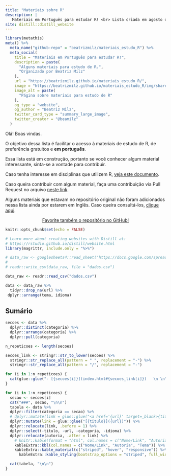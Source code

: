 ```yaml
---
title: "Materiais sobre R"
description: |
   Materiais em Português para estudar R! <br> Lista criada em agosto de 2018, e organizada por [Beatriz Milz](https://beatrizmilz.com/about.html) e [várias pessoas da comunidade](https://github.com/beatrizmilz/materiais_estudo_R/graphs/contributors). <br> Ilustração por [Allison Horst](https://github.com/allisonhorst/stats-illustrations)!
site: distill::distill_website
---
```

```r
library(metathis)
meta() %>%
  meta_name("github-repo" = "beatrizmilz/materiais_estudo_R") %>% 
  meta_social(
    title = "Materiais em Português para estudar R!",
    description = paste(
      "Alguns materiais para estudo de R.",
      "Organizado por Beatriz Milz"
    ),
    url = "https://beatrizmilz.github.io/materiais_estudo_R/",
    image = "https://beatrizmilz.github.io/materiais_estudo_R/img/share-card.png",
    image_alt = paste(
      "Página sobre materiais para estudo de R"
    ),
    og_type = "website",
    og_author = "Beatriz Milz",
    twitter_card_type = "summary_large_image",
    twitter_creator = "@beamilz"
  )
```
Olá! Boas vindas.

O objetivo dessa lista é facilitar o acesso à materiais de estudo de R, de preferência gratuitos e **em português**. 

Essa lista está em construção, portanto se você conhecer algum material interessante, sinta-se a vontade para contribuir.

Caso tenha interesse em  disciplinas que utilizem R, [veja este documento](https://github.com/beatrizmilz/materiais_estudo_R/blob/master/disciplinas.md).

Caso queira contribuir com algum material, faça uma contribuição via Pull Request no arquivo [neste link](https://github.com/beatrizmilz/materiais_estudo_R/blob/master/dados.csv).

Alguns materiais que estavam no repositório original não foram adicionados nessa lista ainda por estarem em Inglês. Caso queira consultá-los, [clique aqui](https://github.com/beatrizmilz/materiais_estudo_R).

<center>
<!-- Place this tag where you want the button to render. -->
<!-- Place this tag where you want the button to render. -->
<a class="github-button" href="https://github.com/beatrizmilz/materiais_estudo_R" data-icon="octicon-star" data-size="large" data-show-count="true" aria-label="Star beatrizmilz/materiais_estudo_R on GitHub">Favorite também o repositório no GitHub!</a>
</center>

```r
knitr::opts_chunk$set(echo = FALSE)

# Learn more about creating websites with Distill at:
# https://rstudio.github.io/distill/website.html
library(magrittr, include.only = "%>%")
```

```r
# data_raw <- googlesheets4::read_sheet("https://docs.google.com/spreadsheets/d/1GNmIWjStC1RQXdQjUETclkFVL9QfvDabNi8PP0bFFKk/edit?usp=sharing") %>%  tidyr::drop_na(url)
# 
# readr::write_csv(data_raw, file = "dados.csv")

data_raw <- readr::read_csv("dados.csv")

data <- data_raw %>% 
  tidyr::drop_na(url) %>% 
 dplyr::arrange(tema, idioma)
```

## Sumário

```r
secoes <- data %>% 
  dplyr::distinct(categoria) %>% 
  dplyr::arrange(categoria) %>% 
  dplyr::pull(categoria)

n_repeticoes <- length(secoes)

secoes_link <- stringr::str_to_lower(secoes) %>% 
  stringr::str_replace_all(pattern = " ", replacement = "-") %>% 
  stringr::str_replace_all(pattern = "/", replacement = "-")

for (i in 1:n_repeticoes) {
  cat(glue::glue("- [{secoes[i]}](index.html#{secoes_link[i]})   \n \n"))
}
```
```r
for (i in 1:n_repeticoes) {
  secao <- secoes[i]
  cat("###", secao, "\n\n")
  tabela <- data %>% 
  dplyr::filter(categoria == secao) %>% 
  # dplyr::mutate(link = glue::glue("<a href='{url}' target=_blank>{titulo}</a>")) %>% 
  dplyr::mutate(link = glue::glue("[{titulo}]({url})")) %>% 
  dplyr::relocate(link, .before = 1) %>% 
  dplyr::select(-titulo, -url, -categoria, -idioma) %>% 
  dplyr::relocate(autoria, .after = link) %>% 
    # knitr::kable(format = "html", col.names = c("Nome/Link", "Autoria", "Tema"))  %>%
    kableExtra::kbl(col.names = c("Nome/Link", "Autoria", "Tema")) %>% 
    kableExtra::kable_material(c("striped", "hover", "responsive")) %>% 
      kableExtra::kable_styling(bootstrap_options = "striped", full_width = TRUE)

  cat(tabela, "\n\n")
}
```


<!-- Place this tag in your head or just before your close body tag. -->
<script async defer src="https://buttons.github.io/buttons.js"></script>
